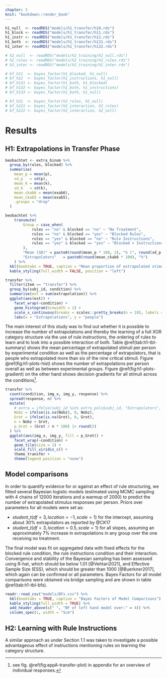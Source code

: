 ```yaml
---
chapter: 3
knit: "bookdown::render_book"
---
```


```r
h1_null  <- readRDS("models/h1_transfer/h10.rds")
h1_block <- readRDS("models/h1_transfer/h11.rds")
h1_instr <- readRDS("models/h1_transfer/h12.rds")
h1_both  <- readRDS("models/h1_transfer/h131.rds")
h1_inter <- readRDS("models/h1_transfer/h132.rds")

# h2_null  <- readRDS("models/h2_training/h2_null.rds")
# h2_rules <- readRDS("models/h2_training/h2_rules.rds")
# h2_inter <- readRDS("models/h2_training/h2_inter.rds")

# bf_h11  <- bayes_factor(h1_blocked, h1_null)
# bf_h12  <- bayes_factor(h1_instructions, h1_null)
# bf_h131 <- bayes_factor(h1_both, h1_blocked)
# bf_h132 <- bayes_factor(h1_both, h1_instructions)
# bf_h133 <- bayes_factor(h1_both, h1_null)

# bf_h21  <- bayes_factor(h2_rules, h2_null)
# bf_h221 <- bayes_factor(h2_interaction, h2_rules)
# bf_h222 <- bayes_factor(h2_interaction, h2_null)
```

# Results {#ch:results}

## H1: Extrapolations in Transfer Phase

```r
beobachtet <- extra_binom %>% 
  group_by(rules, blocked) %>% 
  summarise(
    mean_p = mean(p),
    sd_p   = sd(p),
    mean_k = mean(k),
    sd_k   = sd(k),
    mean_ckab6 = mean(exab6),
    mean_ckab5 = mean(exab5),
    .groups = "drop"
  )

beobachtet %>% 
    transmute(
        Group = case_when(
            rules == "no" & blocked == "no" ~ "No Treatment",
            rules == "no" & blocked == "yes" ~ "Blocked Rules",
            rules == "yes" & blocked == "no" ~ "Rule Instructions",
            rules == "yes" & blocked == "yes" ~ "Blocked + Instructions",
        ),
        "Mean (SD)" = paste0(round(mean_p * 100, 2), "% (", round(sd_p * 100, 2), ")"),
        "Extrapolators"   = paste0(round(mean_ckab6 * 100), "%")
    ) %>% 
  kbl(booktabs = TRUE, caption = "Mean proportion of extrapolated stimuli per person and proportion of extrapolators (k>6)") %>%
  kable_styling(full_width = FALSE, position = "left")
```

```r
transfer %>% 
  filter(item == "transfer") %>% 
  group_by(subj_id, condition) %>% 
  summarise(ext = sum(extrapolation)) %>% 
  ggplot(aes(ext)) +
    facet_wrap(~condition) +
    geom_histogram(binwidth = 1) +
    scale_x_continuous(breaks = scales::pretty_breaks(n = 10), labels = c("", 0:9, "")) +
    labs(x = "Extrapolations", y = "people")
```

The main interest of this study was to find out whether it is possible to increase the number of extrapolations and thereby the learning of a full XOR category structure via the use of rule instructions, the ordering of rules to learn and to look into a possible interaction of both. Table \@ref(tab:h1-tbl-summary) shows the mean percentage of extrapolated stimuli per person by experimental condition as well as the percentage of extrapolators, that is people who extrapolated more than six of the nine critical stimuli. Figure \@ref(fig:h1-plots-hist) shows the number of extrapolations per person overall as well as between experimental groups. Figure \@ref(fig:h1-plots-gradient) on the other hand shows decision gradients for all stimuli across the conditions^[see fig. \@ref(fig:appA-transfer-plot) in appendix for an overview of individual responses.].


```r
transfer %>% 
  count(condition, img_x, img_y, response) %>% 
  spread(response, n) %>% 
  mutate(
    # extra = ifelse(subj_id %in% extra_pols$subj_id, "Extrapolators", "Proximators"),
    Nobz = ifelse(is.na(Nobz), 0, Nobz),
    Grot = ifelse(is.na(Grot), 0, Grot),
    n = Nobz + Grot,
    p_Grot = (Grot / n * 100) |> round(2)
  ) %>% 
  ggplot(aes(img_x, img_y, fill = p_Grot)) +
    facet_wrap(~condition) +
    geom_tile(size = 1) +
    scale_fill_viridis_c() +
    theme_transfer +
    theme(legend.position = "none")
```

## Model comparisons

In order to quantify evidence for or against an effect of rule structuring, we fitted several Bayesian logistic models (estimated using MCMC sampling with 4 chains of 12000 iterations and a warmup of 2000) to predict the number of extrapolated stimulus responses per person. Priors over parameters for all models were set as:

- $student\_t(df = 3, location = -1, scale = 1)$ for the intercept, assuming about 30% extrapolators as reported by @CK17
- $student\_t(df = 3, location = 0.5, scale = 1)$ for all slopes, assuming an approximately 7% increase in extrapolations in any group over the one receiving no treatment.

The final model was fit on aggregated data with fixed effects for the blocked rule condition, the rule instructions condition and their interaction. Convergence and stability of the Bayesian sampling has been assessed using R-hat, which should be below 1.01 [@Vehtari2021], and Effective Sample Size (ESS), which should be greater than 1000 [@Buerkner2017], which again can be confirmed or all parameters. Bayes Factors for all model comparisons were obtained via bridge sampling and are shown in table \@ref(tab:h1-tbl-bfs). 

```r
readr::read_csv("models/BFs.csv") %>% 
  kbl(booktabs = TRUE, caption = "Bayes Factors of Model Comparisons") %>% 
  kable_styling(full_width = TRUE) %>% 
  add_header_above(c(" ", "BF of left hand model over:" = 4)) %>% 
  column_spec(1, width = "5cm")
```



## H2: Learning with Rule Instructions

A similar approach as under Section 1.1 was taken to investigate a possible advantageous effect of instructions mentioning rules on learning the category structure. 
